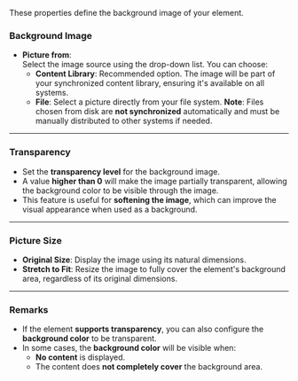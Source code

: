 
These properties define the background image of your element.  

### Background Image

- **Picture from**:  
  Select the image source using the drop-down list. You can choose:  
  - **Content Library**: Recommended option. The image will be part of your synchronized content library, ensuring it's available on all systems.
  - **File**: Select a picture directly from your file system. **Note**: Files chosen from disk are **not synchronized** automatically and must be manually distributed to other systems if needed.

---

### Transparency

- Set the **transparency level** for the background image.
- A value **higher than 0** will make the image partially transparent, allowing the background color to be visible through the image.
- This feature is useful for **softening the image**, which can improve the visual appearance when used as a background.

---

### Picture Size

- **Original Size**: Display the image using its natural dimensions.
- **Stretch to Fit**: Resize the image to fully cover the element's background area, regardless of its original dimensions.

---

### Remarks

- If the element **supports transparency**, you can also configure the **background color** to be transparent.
- In some cases, the **background color** will be visible when:
  - **No content** is displayed.
  - The content does **not completely cover** the background area.
